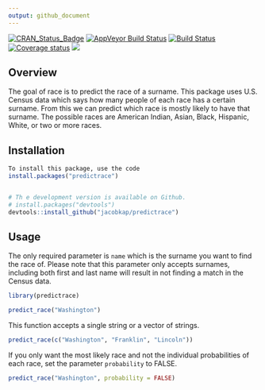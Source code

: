 ```yaml
---
output: github_document
---
```


[![CRAN\_Status\_Badge](http://www.r-pkg.org/badges/version/predictpredictrace)](https://cran.r-project.org/package=predictrace)
[![AppVeyor Build
Status](https://ci.appveyor.com/api/projects/status/github/jacobkap/predictrace?branch=master&svg=true)](https://ci.appveyor.com/project/jacobkap/predictrace)
[![Build
Status](https://travis-ci.org/jacobkap/predictrace.svg?branch=master)](https://travis-ci.org/jacobkap/predictrace)
[![Coverage
status](https://codecov.io/gh/jacobkap/predictrace/branch/master/graph/badge.svg)](https://codecov.io/github/jacobkap/predictrace?branch=master)
[![](http://cranlogs.r-pkg.org/badges/grand-total/predictrace?color=blue)](https://cran.r-project.org/package=predictrace)


## Overview

The goal of race is to predict the race of a surname. This package uses U.S. Census data which says how many people of each race has a certain surname. From this we can predict which race is mostly likely to have that surname. The possible races are American Indian, Asian, Black, Hispanic, White, or two or more races. 

## Installation

```r
To install this package, use the code
install.packages("predictrace")


# Th e development version is available on Github.
# install.packages("devtools")
devtools::install_github("jacobkap/predictrace")
```

## Usage

The only required parameter is `name` which is the surname you want to find the race of. Please note that this parameter only accepts surnames, including both first and last name will result in not finding a match in the Census data. 

```r
library(predictrace)
```


```r
predict_race("Washington")
```

This function accepts a single string or a vector of strings.

```r
predict_race(c("Washington", "Franklin", "Lincoln"))
```



If you only want the most likely race and not the individual probabilities of each race, set the parameter `probability` to FALSE.

```r
predict_race("Washington", probability = FALSE)
```

